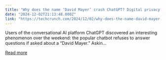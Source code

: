 ```yaml
---
title: "Why does the name ‘David Mayer’ crash ChatGPT? Digital privacy requests may be at fault"
date: "2024-12-02T21:13:48.000Z"
link: "https://techcrunch.com/2024/12/02/why-does-the-name-david-mayer-crash-chatgpt-digital-privacy-requests-may-be-at-fault/"
---
```


Users of the conversational AI platform ChatGPT discovered an interesting phenomenon over the weekend: the popular chatbot refuses to answer questions if asked about a &#8220;David Mayer.&#8221; Askin...

[Read more](https://techcrunch.com/2024/12/02/why-does-the-name-david-mayer-crash-chatgpt-digital-privacy-requests-may-be-at-fault/)
